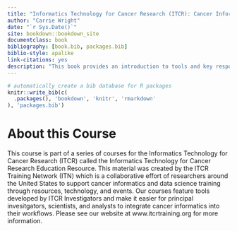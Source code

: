 ```yaml
--- 
title: "Informatics Technology for Cancer Research (ITCR): Cancer Informatics for PIs "
author: "Carrie Wright"
date: "`r Sys.Date()`"
site: bookdown::bookdown_site
documentclass: book
bibliography: [book.bib, packages.bib]
biblio-style: apalike
link-citations: yes
description: "This book provides an introduction to tools and key responsibilities for lab leaders conducting informatics for cancer research."
---
```



```r
# automatically create a bib database for R packages
knitr::write_bib(c(
  .packages(), 'bookdown', 'knitr', 'rmarkdown'
), 'packages.bib')
```

# About this Course {-}

This course is part of a series of courses for the Informatics Technology for Cancer Research (ITCR) called the Informatics Technology for Cancer Research Education Resource. This material was created by the ITCR Training Network (ITN)  which is a collaborative effort of researchers around the United States to support cancer informatics and data science training through resources, technology, and events. Our courses feature tools developed by ITCR Investigators and make it easier for principal invesitgators, scientists, and analysts to integrate cancer informatics into their workflows. Please see our website at www.itcrtraining.org for more information.

